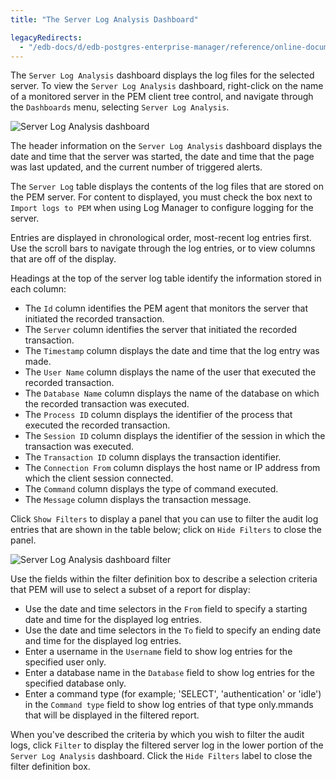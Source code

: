 ```yaml
---
title: "The Server Log Analysis Dashboard"

legacyRedirects:
  - "/edb-docs/d/edb-postgres-enterprise-manager/reference/online-documentation/8.0/server_log_analysis_dashboard.html"
---
```


<div id="server_log_analysis_dashboard" class="registered_link"></div>

The `Server Log Analysis` dashboard displays the log files for the selected server. To view the `Server Log Analysis` dashboard, right-click on the name of a monitored server in the PEM client tree control, and navigate through the `Dashboards` menu, selecting `Server Log Analysis`.

![Server Log Analysis dashboard](../../images/server_log_analysis_dashboard.png)

The header information on the `Server Log Analysis` dashboard displays the date and time that the server was started, the date and time that the page was last updated, and the current number of triggered alerts.

The `Server Log` table displays the contents of the log files that are stored on the PEM server. For content to displayed, you must check the box next to `Import logs to PEM` when using Log Manager to configure logging for the server.

Entries are displayed in chronological order, most-recent log entries first. Use the scroll bars to navigate through the log entries, or to view columns that are off of the display.

Headings at the top of the server log table identify the information stored in each column:

-   The `Id` column identifies the PEM agent that monitors the server that initiated the recorded transaction.
-   The `Server` column identifies the server that initiated the recorded transaction.
-   The `Timestamp` column displays the date and time that the log entry was made.
-   The `User Name` column displays the name of the user that executed the recorded transaction.
-   The `Database Name` column displays the name of the database on which the recorded transaction was executed.
-   The `Process ID` column displays the identifier of the process that executed the recorded transaction.
-   The `Session ID` column displays the identifier of the session in which the transaction was executed.
-   The `Transaction ID` column displays the transaction identifier.
-   The `Connection From` column displays the host name or IP address from which the client session connected.
-   The `Command` column displays the type of command executed.
-   The `Message` column displays the transaction message.

Click `Show Filters` to display a panel that you can use to filter the audit log entries that are shown in the table below; click on `Hide Filters` to close the panel.

![Server Log Analysis dashboard filter](../../images/server_log_analysis_filter.png)

Use the fields within the filter definition box to describe a selection criteria that PEM will use to select a subset of a report for display:

-   Use the date and time selectors in the `From` field to specify a starting date and time for the displayed log entries.
-   Use the date and time selectors in the `To` field to specify an ending date and time for the displayed log entries.
-   Enter a username in the `Username` field to show log entries for the specified user only.
-   Enter a database name in the `Database` field to show log entries for the specified database only.
-   Enter a command type (for example; 'SELECT', 'authentication' or 'idle') in the `Command type` field to show log entries of that type only.mmands that will be displayed in the filtered report.

When you've described the criteria by which you wish to filter the audit logs, click `Filter` to display the filtered server log in the lower portion of the `Server Log Analysis` dashboard. Click the `Hide Filters` label to close the filter definition box.
